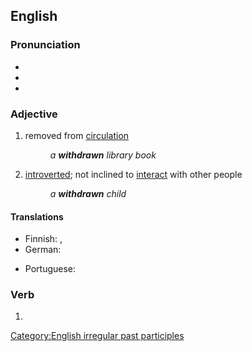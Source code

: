 ==English==

===Pronunciation===
* {{IPA|en|/wɪðˈdɹɔːn/|/wɪθˈdɹɔːn/}}
* {{audio|en|en-us-withdrawn.ogg|Audio (US)}}
* {{rhymes|en|ɔːn}}

===Adjective===
{{en-adj}}

# removed from [[circulation]]
#: ''a '''withdrawn''' library book''
# [[introverted]]; not inclined to [[interact]] with other people
#: ''a '''withdrawn''' child''

====Translations====
{{trans-top|introvert}}
* Finnish: {{t+|fi|sisäänpäinkääntynyt}}, {{t+|fi|sulkeutunut}}
* German: {{t+|de|verschlossen}}
{{trans-mid}}
* Portuguese: {{t+|pt|introvertido|m}}
{{trans-bottom}}

===Verb===
{{head|en|verb form}}

# {{past participle of|en|withdraw|nocat=1}}

[[Category:English irregular past participles]]